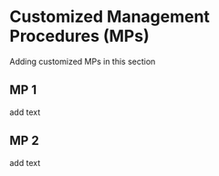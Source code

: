 
# Customized Management Procedures (MPs)

Adding customized MPs in this section 

## MP 1

add text

## MP 2

add text




